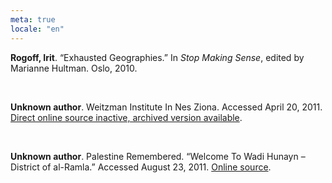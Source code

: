 ```yaml
---
meta: true
locale: "en"
---
```


**Rogoff, Irit**. “Exhausted Geographies.” In *Stop Making Sense*, edited by Marianne Hultman. Oslo, 2010.

<br/>

**Unknown author**. Weitzman Institute In Nes Ziona. Accessed April 20, 2011. [Direct online source inactive, archived version available](https://web.archive.org/web/20110618204131/http://www.beer-ness.co.il/).

<br/>

**Unknown author**. Palestine Remembered. “Welcome To Wadi Hunayn – District of al-Ramla.” Accessed August 23, 2011. [Online source](http://www.palestineremembered.com/al-Ramla/Wadi-Hunayn/index.html).